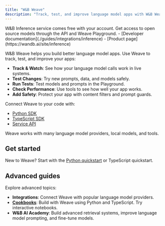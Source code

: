 ```yaml
---
title: "W&B Weave"
description: "Track, test, and improve language model apps with W&B Weave"
---
```


<Info>
W&B Inference service comes free with your account. Get access to open source models through the API and Weave Playground.
- [Developer documentation](./guides/integrations/inference)
- [Product page](https://wandb.ai/site/inference)
</Info>

W&B Weave helps you build better language model apps. Use Weave to track, test, and improve your apps:

- **Track & Watch**: See how your language model calls work in live systems.
- **Test Changes**: Try new prompts, data, and models safely.
- **Run Tests**: Test models and prompts in the Playground.
- **Check Performance**: Use tools to see how well your app works.
- **Add Safety**: Protect your app with content filters and prompt guards.

Connect Weave to your code with:
- [Python SDK](./reference/python-sdk/weave/index)
- [TypeScript SDK](./reference/typescript-sdk/weave/index.mdx)
- [Service API](./reference/service-api/index)

Weave works with many language model providers, local models, and tools.

## Get started

New to Weave? Start with the [Python quickstart](./quickstart) or TypeScript quickstart.

## Advanced guides

Explore advanced topics:

- **Integrations**: Connect Weave with popular language model providers.
- **[Cookbooks](/cookbooks/Intro_to_Weave_Hello_Trace)**: Build with Weave using Python and TypeScript. Try interactive notebooks.
- **W&B AI Academy**: Build advanced retrieval systems, improve language model prompting, and fine-tune models.
